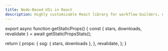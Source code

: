 ```yaml
---
title: Node-Based UIs in React
description: Highly customizable React library for workflow builders, no-code apps, image processing, visualizers, and more
---
```



export async function getStaticProps() {
  const { stars, downloads, revalidate } = await getStaticPropsStats();

  return {
    props: {
      ssg: { stars, downloads },
    },
    revalidate,
  };
}

<ReactFlowPage />
